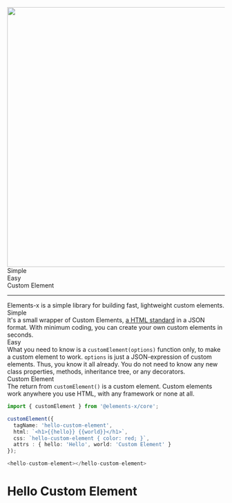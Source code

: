 
<Meta title="Introduction" />

<div class="d-flex align-items-center">
  <img src="http://elements-x.com/assets/elements-x.png" width="600" />
  <div class="ps-5">
    <div class="fs-5">Simple</div>
    <div class="fs-5">Easy</div>
    <div class="fs-5">Custom Element</div>
  </div>
</div>

<hr class="border border-primary bg-primary" />

<div class="text-center p-4">
Elements-x is a simple library for building fast, lightweight custom elements.
</div>

<div class="container row">
  <div class="col">
    <div class="fs-4 p-4">Simple</div>
    It's a small wrapper of Custom Elements, 
    <a href="https://html.spec.whatwg.org/multipage/custom-elements.html#custom-elements">a HTML standard</a> in a JSON format.
    With minimum coding, you can create your own custom elements in seconds.
  </div>

  <div class="col">
    <div class="fs-4 p-4">Easy</div>
    What you need to know is a <code>customElement(options)</code> function only, to make a custom element to work.
    <code>options</code> is just a JSON-expression of custom elements. Thus, you know it all already.
    You do not need to know any new class properties, methods, inheritance tree, or any decorators.
  </div>

  <div class="col">
    <div class="fs-4 p-4">Custom Element</div>
    The return from <code>customElement()</code> is a custom element.
    Custom elements work anywhere you use HTML, with any framework or none at all. 
  </div>
</div>

```Typescript
import { customElement } from '@elements-x/core';

customElement({
  tagName: 'hello-custom-element',
  html: `<h1>{{hello}} {{world}}</h1>`,
  css: `hello-custom-element { color: red; }`,
  attrs : { hello: 'Hello', world: 'Custom Element' }
});

<hello-custom-element></hello-custom-element>
````
<h1 class="text-danger">Hello Custom Element</h1>


